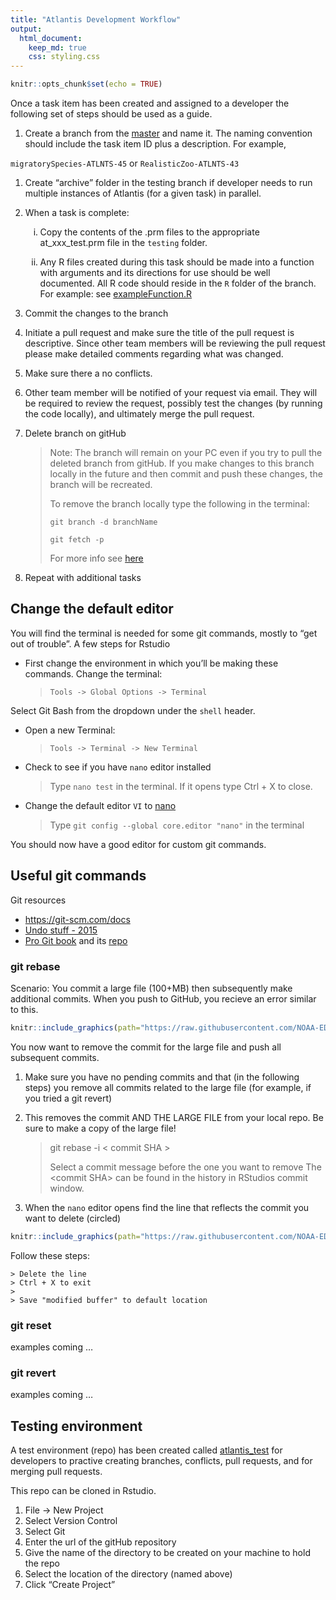```yaml
---
title: "Atlantis Development Workflow"
output: 
  html_document:
    keep_md: true
    css: styling.css
---
```


```r
knitr::opts_chunk$set(echo = TRUE)
```


Once a task item has been created and assigned to a developer the following set of steps should be used as a guide.

1. Create a branch from the [master](https://github.com/NOAA-EDAB/neus-atlantis) and name it. The naming convention should include the task item ID plus a description. For example,

  `migratorySpecies-ATLNTS-45` or `RealisticZoo-ATLNTS-43`

1. Create "archive" folder in the testing branch if developer needs to run multiple instances of Atlantis (for a given task) in parallel.

1. When a task is complete:

    i. Copy the contents of the .prm files to the appropriate at_xxx_test.prm file in the `testing` folder.
    
    ii. Any R files created during this task should be made into a function with arguments and its directions for use should be well documented. All R code should reside in the `R` folder of the branch. For example: see [exampleFunction.R](https://raw.githubusercontent.com/NOAA-EDAB/neus-atlantis/master/R/exampleFunction.R)
    

1. Commit the changes to the branch

1. Initiate a pull request and make sure the title of the pull request is descriptive. Since other team members will be reviewing the pull request please make detailed comments regarding what was changed.

1. Make sure there a no conflicts.

1. Other team member will be notified of your request via email. They will be required to review the request, possibly test the changes (by running the code locally), and ultimately merge the pull request.

1. Delete branch on gitHub 

    > Note: The branch will remain on your PC even if you try to pull the deleted branch from gitHub. If you make changes to this branch locally in the future and then commit and push these changes,  the branch will be recreated.
    >
    > To remove the branch locally type the following in the terminal:
    >
    > `git branch -d branchName`
    >
    > `git fetch -p`
    >
    > For more info see [here](https://www.freecodecamp.org/news/how-to-delete-a-git-branch-both-locally-and-remotely/)

1. Repeat with additional tasks

## Change the default editor

You will find the terminal is needed for some git commands, mostly to "get out of trouble". A few steps for Rstudio

* First change the environment in which you'll be making these commands. Change the terminal:

    > `Tools -> Global Options -> Terminal`

Select Git Bash from the dropdown under the `shell` header. 

* Open a new Terminal:

    > `Tools -> Terminal -> New Terminal`

* Check to see if you have `nano` editor installed

    > Type `nano test` in the terminal. 
    > If it opens type Ctrl + X to close.

* Change the default editor `VI` to [nano](https://www.oreilly.com/library/view/gitlab-cookbook/9781783986842/apas07.html)

    >Type `git config --global core.editor "nano"` in the terminal

You should now have a good editor for custom git commands.

## Useful git commands

Git resources

* [https://git-scm.com/docs](https://git-scm.com/docs)
* [Undo stuff - 2015](https://github.blog/2015-06-08-how-to-undo-almost-anything-with-git/)
* [Pro Git book](https://git-scm.com/book/en/v2) and its [repo](https://github.com/progit/progit2)

### git rebase

Scenario: You commit a large file (100+MB) then subsequently make additional commits. When you push to GitHub, you recieve an error similar to this.

```r
knitr::include_graphics(path="https://raw.githubusercontent.com/NOAA-EDAB/neus-atlantis/master/docs/GitError-LargeFileSize.PNG")
```

You now want to remove the commit for the large file and push all subsequent commits.

1. Make sure you have no pending commits and that (in the following steps) you remove all commits related to the large file (for example, if you tried a git revert)

2. This removes the commit AND THE LARGE FILE from your local repo. Be sure to make a copy of the large file!

    > git rebase -i \< commit SHA \>
    >
    > Select a commit message before the one you want to remove
    > The \<commit SHA\> can be found in the history in RStudios commit window.
    
3. When the `nano` editor opens find the line that reflects the commit you want to delete (circled)

```r
knitr::include_graphics(path="https://raw.githubusercontent.com/NOAA-EDAB/neus-atlantis/master/docs/rebaseInNano-LargeFileSize.PNG")
```

Follow these steps:

    > Delete the line
    > Ctrl + X to exit
    >
    > Save "modified buffer" to default location

### git reset

examples coming ...

### git revert

examples coming ...


## Testing environment

A test environment (repo) has been created called [atlantis_test](https://github.com/andybeet/atlantis_test) for developers to practive creating branches, conflicts, pull requests, and for merging pull requests. 

This repo can be cloned in Rstudio.

1. File -> New Project
1. Select Version Control
1. Select Git
1. Enter the url of the gitHub repository
1. Give the name of the directory to be created on your machine to hold the repo
1. Select the location of the directory (named above)
1. Click "Create Project"

